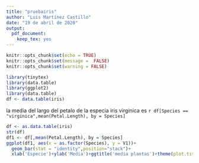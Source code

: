 ```yaml
---
title: "pruebairis"
author: "Luis Martínez Castillo"
date: "19 de abril de 2020"
output: 
  pdf_document: 
    keep_tex: yes
---
```


```r
knitr::opts_chunk$set(echo = TRUE)
knitr::opts_chunk$set(message =  FALSE)
knitr::opts_chunk$set(warning = FALSE)
```


```r
library(tinytex)
library(data.table)
library(ggplot2)
library(data.table)
df <- data.table(iris)
```

la media del largo del petalo de la especia iris virginica es `r df[Species == "virginica",mean(Petal.Length), by = Species]`

```r
df <- as.data.table(iris)
str(df)
df1 <- df[,mean(Petal.Length), by = Species]
ggplot(df1, aes(x = as.factor(Species), y = V1))+
  geom_bar(stat = "identity",position="stack")+
  xlab('Especie')+ylab('Media')+ggtitle('media plantas')+theme(plot.title=element_text(lineheight = 2,face='bold'))

```
